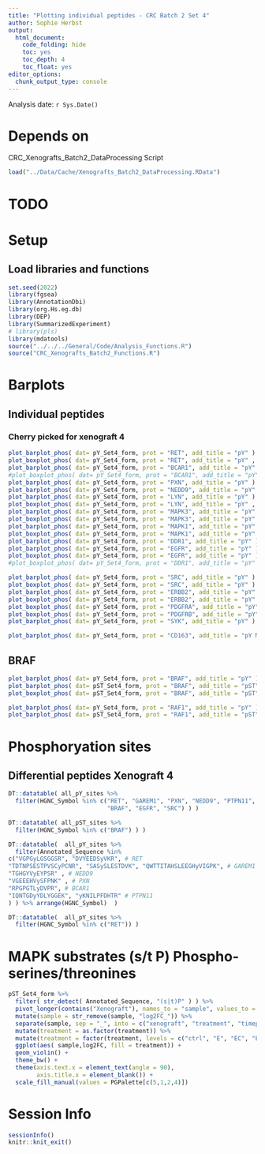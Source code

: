 ```yaml
---
title: "Plotting individual peptides - CRC Batch 2 Set 4"
author: Sophie Herbst
output:
  html_document:
    code_folding: hide
    toc: yes
    toc_depth: 4
    toc_float: yes
editor_options: 
  chunk_output_type: console
---
```

Analysis date: `r Sys.Date()`

# Depends on
CRC_Xenografts_Batch2_DataProcessing Script

```r
load("../Data/Cache/Xenografts_Batch2_DataProcessing.RData")
```

# TODO

# Setup
## Load libraries and functions
```r
set.seed(2022)
library(fgsea)
library(AnnotationDbi)
library(org.Hs.eg.db)
library(DEP)
library(SummarizedExperiment)
# library(pls)
library(mdatools)
source("../../../General/Code/Analysis_Functions.R")
source("CRC_Xenografts_Batch2_Functions.R")
```

# Barplots

## Individual peptides
### Cherry picked for xenograft 4
```r
plot_barplot_phos( dat= pY_Set4_form, prot = "RET", add_title = "pY" )
plot_boxplot_phos( dat= pY_Set4_form, prot = "RET", add_title = "pY" , specific_peptide = "RRDyLDLAASTPSDSLIYDDGLSEEETPLVDCNNAPLPR")
plot_barplot_phos( dat= pY_Set4_form, prot = "BCAR1", add_title = "pY" )
#plot_boxplot_phos( dat= pY_Set4_form, prot = "BCAR1", add_title = "pY" , specific_peptide = "HLLAPGPQDIyDVPPVR")
plot_barplot_phos( dat= pY_Set4_form, prot = "PXN", add_title = "pY" )
plot_barplot_phos( dat= pY_Set4_form, prot = "NEDD9", add_title = "pY" )
plot_barplot_phos( dat= pY_Set4_form, prot = "LYN", add_title = "pY" )
plot_boxplot_phos( dat= pY_Set4_form, prot = "LYN", add_title = "pY" , specific_peptide = "AEERPTFDYLQSVLDDFyTATEGQYQQQP")
plot_barplot_phos( dat= pY_Set4_form, prot = "MAPK3", add_title = "pY" )
plot_boxplot_phos( dat= pY_Set4_form, prot = "MAPK3", add_title = "pY" , specific_peptide = "IADPEHDHTGFLtEyVATR")
plot_barplot_phos( dat= pY_Set4_form, prot = "MAPK1", add_title = "pY" )
plot_boxplot_phos( dat= pY_Set4_form, prot = "MAPK1", add_title = "pY" , specific_peptide = "VADPDHDHTGFLtEyVATR")
plot_barplot_phos( dat= pY_Set4_form, prot = "DDR1", add_title = "pY" )
plot_barplot_phos( dat= pY_Set4_form, prot = "EGFR", add_title = "pY" )
plot_boxplot_phos( dat= pY_Set4_form, prot = "EGFR", add_title = "pY" )
#plot_boxplot_phos( dat= pY_Set4_form, prot = "DDR1", add_title = "pY" , specific_peptide = "")

plot_barplot_phos( dat= pY_Set4_form, prot = "SRC", add_title = "pY" )
plot_boxplot_phos( dat= pY_Set4_form, prot = "SRC", add_title = "pY" )
plot_barplot_phos( dat= pY_Set4_form, prot = "ERBB2", add_title = "pY" )
plot_boxplot_phos( dat= pY_Set4_form, prot = "ERBB2", add_title = "pY" )
plot_boxplot_phos( dat= pY_Set4_form, prot = "PDGFRA", add_title = "pY" )
plot_boxplot_phos( dat= pY_Set4_form, prot = "PDGFRB", add_title = "pY" )
plot_barplot_phos( dat= pY_Set4_form, prot = "SYK", add_title = "pY" )

plot_barplot_phos( dat= pY_Set4_form, prot = "CD163", add_title = "pY Monocyte/macrophage marker" )
```

## BRAF
```r
plot_barplot_phos( dat= pY_Set4_form, prot = "BRAF", add_title = "pY" )
plot_barplot_phos( dat= pST_Set4_form, prot = "BRAF", add_title = "pST" )
plot_boxplot_phos( dat= pST_Set4_form, prot = "BRAF", add_title = "pST" )

plot_barplot_phos( dat= pY_Set4_form, prot = "RAF1", add_title = "pY" )
plot_barplot_phos( dat= pST_Set4_form, prot = "RAF1", add_title = "pST" )
```

# Phosphoryation sites
## Differential peptides Xenograft 4
```r
DT::datatable( all_pY_sites %>% 
  filter(HGNC_Symbol %in% c("RET", "GAREM1", "PXN", "NEDD9", "PTPN11", "BCAR1", 
                            "BRAF", "EGFR", "SRC") ) )

DT::datatable( all_pST_sites %>% 
  filter(HGNC_Symbol %in% c("BRAF") ) )

DT::datatable(  all_pY_sites %>% 
  filter(Annotated_Sequence %in%
c("VGPGyLGSGGSR", "DVYEEDSyVKR", # RET
"TDTNPSESTPVSCyPCNR", "SASySLESTDVK", "QWTTITAHSLEEGHyVIGPK", # GAREM1
"TGHGYVyEYPSR" , # NEDD9
"VGEEEHVySFPNK" , # PXN
"RPGPGTLyDVPR", # BCAR1
"IQNTGDyYDLYGGEK", "yKNILPFDHTR" # PTPN11
) ) %>% arrange(HGNC_Symbol)  )

DT::datatable(  all_pY_sites %>% 
  filter(HGNC_Symbol %in% c("RET")) )
```

# MAPK substrates (s/t P) Phospho-serines/threonines
```r
pST_Set4_form %>%
  filter( str_detect( Annotated_Sequence, "(s|t)P" ) ) %>%
  pivot_longer(contains("Xenograft"), names_to = "sample", values_to = "log2FC") %>%
  mutate(sample = str_remove(sample, "log2FC_")) %>%
  separate(sample, sep = "_", into = c("xenograft", "treatment", "timepoint", "replicate", "set"  ), remove = F) %>%
  mutate(treatment = as.factor(treatment)) %>%
  mutate(treatment = factor(treatment, levels = c("ctrl", "E", "EC", "EBC"))) %>%
  ggplot(aes( sample,log2FC, fill = treatment)) +
  geom_violin() +
  theme_bw() +
  theme(axis.text.x = element_text(angle = 90),
        axis.title.x = element_blank()) +
  scale_fill_manual(values = PGPalette[c(5,1,2,4)]) 
```

# Session Info
```r
sessionInfo()
knitr::knit_exit()
```
